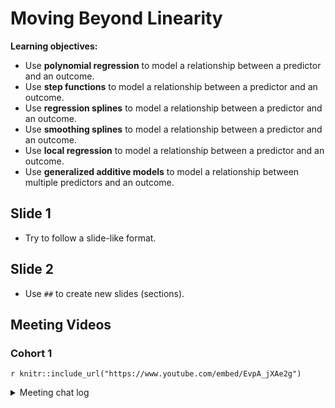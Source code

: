 # Moving Beyond Linearity

**Learning objectives:**

- Use **polynomial regression** to model a relationship between a predictor and an outcome.
- Use **step functions** to model a relationship between a predictor and an outcome.
- Use **regression splines** to model a relationship between a predictor and an outcome.
- Use **smoothing splines** to model a relationship between a predictor and an outcome.
- Use **local regression** to model a relationship between a predictor and an outcome.
- Use **generalized additive models** to model a relationship between multiple predictors and an outcome.


## Slide 1

- Try to follow a slide-like format.

## Slide 2

- Use `##` to create new slides (sections).

## Meeting Videos

### Cohort 1

`r knitr::include_url("https://www.youtube.com/embed/EvpA_jXAe2g")`

<details>
<summary> Meeting chat log </summary>

```
00:51:58	Jon Harmon (jonthegeek):	Because I'm obsessed now with "Why ξ?":
"KS" for "knot/spline" = "ks" = "ξ"?
I'm going to try to use that now, at least 🙃
00:54:45	Laura Rose:	👍
01:01:55	Federica Gazzelloni:	h(x,ξ) taylor : https://en.wikipedia.org/wiki/Taylors_theorem
```
</details>
